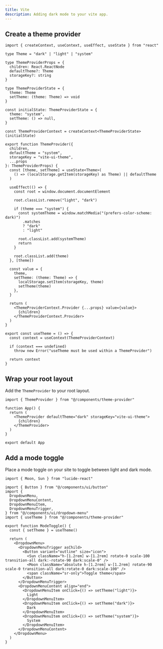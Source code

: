 ```yaml
---
title: Vite
description: Adding dark mode to your vite app.
---
```


## Create a theme provider

```tsx title="components/theme-provider.tsx" showLineNumbers
import { createContext, useContext, useEffect, useState } from "react"

type Theme = "dark" | "light" | "system"

type ThemeProviderProps = {
  children: React.ReactNode
  defaultTheme?: Theme
  storageKey?: string
}

type ThemeProviderState = {
  theme: Theme
  setTheme: (theme: Theme) => void
}

const initialState: ThemeProviderState = {
  theme: "system",
  setTheme: () => null,
}

const ThemeProviderContext = createContext<ThemeProviderState>(initialState)

export function ThemeProvider({
  children,
  defaultTheme = "system",
  storageKey = "vite-ui-theme",
  ...props
}: ThemeProviderProps) {
  const [theme, setTheme] = useState<Theme>(
    () => (localStorage.getItem(storageKey) as Theme) || defaultTheme
  )

  useEffect(() => {
    const root = window.document.documentElement

    root.classList.remove("light", "dark")

    if (theme === "system") {
      const systemTheme = window.matchMedia("(prefers-color-scheme: dark)")
        .matches
        ? "dark"
        : "light"

      root.classList.add(systemTheme)
      return
    }

    root.classList.add(theme)
  }, [theme])

  const value = {
    theme,
    setTheme: (theme: Theme) => {
      localStorage.setItem(storageKey, theme)
      setTheme(theme)
    },
  }

  return (
    <ThemeProviderContext.Provider {...props} value={value}>
      {children}
    </ThemeProviderContext.Provider>
  )
}

export const useTheme = () => {
  const context = useContext(ThemeProviderContext)

  if (context === undefined)
    throw new Error("useTheme must be used within a ThemeProvider")

  return context
}
```

## Wrap your root layout

Add the `ThemeProvider` to your root layout.

```tsx {1,5-7} title="App.tsx" showLineNumbers
import { ThemeProvider } from "@/components/theme-provider"

function App() {
  return (
    <ThemeProvider defaultTheme="dark" storageKey="vite-ui-theme">
      {children}
    </ThemeProvider>
  )
}

export default App
```

## Add a mode toggle

Place a mode toggle on your site to toggle between light and dark mode.

```tsx title="components/mode-toggle.tsx" showLineNumbers
import { Moon, Sun } from "lucide-react"

import { Button } from "@/components/ui/button"
import {
  DropdownMenu,
  DropdownMenuContent,
  DropdownMenuItem,
  DropdownMenuTrigger,
} from "@/components/ui/dropdown-menu"
import { useTheme } from "@/components/theme-provider"

export function ModeToggle() {
  const { setTheme } = useTheme()

  return (
    <DropdownMenu>
      <DropdownMenuTrigger asChild>
        <Button variant="outline" size="icon">
          <Sun className="h-[1.2rem] w-[1.2rem] rotate-0 scale-100 transition-all dark:-rotate-90 dark:scale-0" />
          <Moon className="absolute h-[1.2rem] w-[1.2rem] rotate-90 scale-0 transition-all dark:rotate-0 dark:scale-100" />
          <span className="sr-only">Toggle theme</span>
        </Button>
      </DropdownMenuTrigger>
      <DropdownMenuContent align="end">
        <DropdownMenuItem onClick={() => setTheme("light")}>
          Light
        </DropdownMenuItem>
        <DropdownMenuItem onClick={() => setTheme("dark")}>
          Dark
        </DropdownMenuItem>
        <DropdownMenuItem onClick={() => setTheme("system")}>
          System
        </DropdownMenuItem>
      </DropdownMenuContent>
    </DropdownMenu>
  )
}
```
